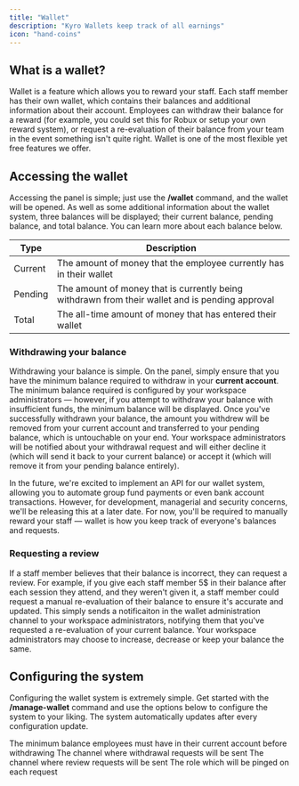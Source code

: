 ```yaml
---
title: "Wallet"
description: "Kyro Wallets keep track of all earnings"
icon: "hand-coins"
---
```


## What is a wallet?

Wallet is a feature which allows you to reward your staff. Each staff member has their own wallet, which contains their balances and additional information about their account. Employees can withdraw their balance for a reward (for example, you could set this for Robux or setup your own reward system), or request a re-evaluation of their balance from your team in the event something isn't quite right. Wallet is one of the most flexible yet free features we offer.

## Accessing the wallet

Accessing the panel is simple; just use the **/wallet** command, and the wallet will be opened. As well as some additional information about the wallet system, three balances will be displayed; their current balance, pending balance, and total balance. You can learn more about each balance below.

| Type | Description                                                                                           |
| -------- | ------------------------------------------------------------------------------------------------- |
| Current  | The amount of money that the employee currently has in their wallet                               |
| Pending  | The amount of money that is currently being withdrawn from their wallet and is pending approval   |
| Total    | The all-time amount of money that has entered their wallet                                        |

### Withdrawing your balance

Withdrawing your balance is simple. On the panel, simply ensure that you have the minimum balance required to withdraw in your **current account**. The minimum balance required is configured by your workspace administrators — however, if you attempt to withdraw your balance with insufficient funds, the minimum balance will be displayed. Once you've successfully withdrawn your balance, the amount you withdrew will be removed from your current account and transferred to your pending balance, which is untouchable on your end. Your workspace administrators will be notified about your withdrawal request and will either decline it (which will send it back to your current balance) or accept it (which will remove it from your pending balance entirely).

In the future, we're excited to implement an API for our wallet system, allowing you to automate group fund payments or even bank account transactions. However, for development, managerial and security concerns, we'll be releasing this at a later date. For now, you'll be required to manually reward your staff — wallet is how you keep track of everyone's balances and requests.

### Requesting a review

If a staff member believes that their balance is incorrect, they can request a review. For example, if you give each staff member 5$ in their balance after each session they attend, and they weren't given it, a staff member could request a manual re-evaluation of their balance to ensure it's accurate and updated. This simply sends a notificaiton in the wallet administration channel to your workspace administrators, notifying them that you've requested a re-evaluation of your current balance. Your workspace administrators may choose to increase, decrease or keep your balance the same.

## Configuring the system

Configuring the wallet system is extremely simple. Get started with the **/manage-wallet** command and use the options below to configure the system to your liking. The system automatically updates after every configuration update.

<ResponseField name="minimum balance" type="number" required>
  The minimum balance employees must have in their current account before withdrawing
</ResponseField>
<ResponseField name="withdraw channel" type="number" required>
  The channel where withdrawal requests will be sent
</ResponseField>
<ResponseField name="review channel" type="number" required>
  The channel where review requests will be sent
</ResponseField>
<ResponseField name="role ping" type="number" required>
  The role which will be pinged on each request
</ResponseField>
